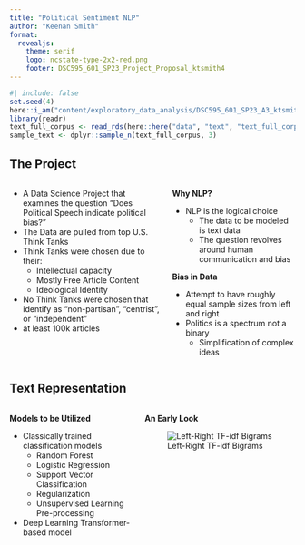 ```yaml
---
title: "Political Sentiment NLP"
author: "Keenan Smith"
format:
  revealjs:
    theme: serif
    logo: ncstate-type-2x2-red.png
    footer: DSC595_601_SP23_Project_Proposal_ktsmith4
---
```


```r
#| include: false
set.seed(4)
here::i_am("content/exploratory_data_analysis/DSC595_601_SP23_A3_ktsmith4.qmd")
library(readr)
text_full_corpus <- read_rds(here::here("data", "text", "text_full_corpus.rds"))
sample_text <- dplyr::sample_n(text_full_corpus, 3)
```



## The Project {.smaller}

:::: {.columns}

::: {.column width="55%"}

- A Data Science Project that examines the question "Does Political Speech indicate political bias?"
- The Data are pulled from top U.S. Think Tanks
- Think Tanks were chosen due to their:
  - Intellectual capacity
  - Mostly Free Article Content
  - Ideological Identity
- No Think Tanks were chosen that identify as "non-partisan", "centrist", or "independent"
- at least 100k articles

:::


::: {.column width="45%"}

**Why NLP?**

- NLP is the logical choice
  - The data to be modeled is text data
  - The question revolves around human communication and bias

**Bias in Data**

- Attempt to have roughly equal sample sizes from left and right
- Politics is a spectrum not a binary
  - Simplification of complex ideas

:::

::::

## Text Representation {.smaller}

:::: {.columns}

::: {.column width="45%"}

**Models to be Utilized**

- Classically trained classification models
  - Random Forest
  - Logistic Regression
  - Support Vector Classification
  - Regularization
  - Unsupervised Learning Pre-processing
- Deep Learning Transformer-based model

:::


::: {.column width="55%"}

**An Early Look**

![Left-Right TF-idf Bigrams](leftright_bigram.png)

:::

::::
